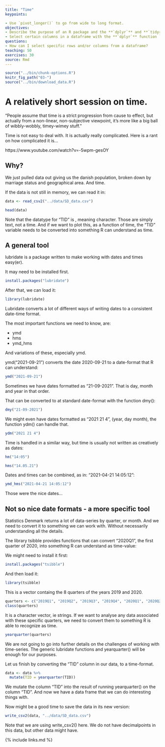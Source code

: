 ```yaml
---
title: "Time"
keypoints:

- Use `pivot_longer()` to go from wide to long format.
objectives:
- Describe the purpose of an R package and the **`dplyr`** and **`tidyr`** packages.
- Select certain columns in a dataframe with the **`dplyr`** function `select`.
questions:
- How can I select specific rows and/or columns from a dataframe?
teaching: 50
exercises: 30
source: Rmd
---
```



```r
source("../bin/chunk-options.R")
knitr_fig_path("03-")
source("../bin/download_data.R")
```


# A relatively short session on time.


“People assume that time is a strict progression from cause to effect, but actually from a non-linear, non-subjective viewpoint, it's more like a big ball of wibbly-wobbly, timey-wimey stuff.”

Time is not easy to deal with. It is actually really complicated. Here is a rant 
on how complicated it is...

https://www.youtube.com/watch?v=-5wpm-gesOY


## Why?

We just pulled data out giving us the danish population, broken down by
marriage status and geographical area. And time.

If the data is not still in memory, we can read it in:

```r
data <- read_csv2("../data/SD_data.csv")
```


```r
head(data)
```

Note that the datatype for "TID" is <chr>, meaning character. Those are 
simply text, not a time. And if we want to plot this, as a function of time,
the "TID" variable needs to be converted into something R can understand as time.

## A general tool
lubridate is a package written to make working with dates and times easy(er).

It may need to be installed first.

```r
install.packages("lubridate")
```


After that, we can load it:
```r
library(lubridate)
```

Lubridate converts a lot of different ways of writing dates to a consistent 
date-time format.

The most important functions we need to know, are:

* ymd
* hms
* ymd_hms

And variations of these, especially ymd.

ymd("2021-09-21") converts the date 2020-09-21 to a date-format that R can 
understand:

```r
ymd("2021-09-21")
```


Sometimes we have dates formatted as "21-09-2021". That is day, month and year
in that order.

That can be converted to at standard date-format with the function dmy():
```r
dmy("21-09-2021")
```
We might even have dates formatted as "2021 21 4", (year, day month), the
function ydm() can handle that.
```r
ydm("2021 21 4")
```

Time is handled in a similar way, but time is usually not written as creatively
as dates:


```r
hm("14:05")
```
```r
hms("14.05.21")
```

Dates and times can be combined, as in: "2021-04-21 14:05:12":
```r
ymd_hms("2021-04-21 14:05:12")
```
Those were the nice dates...

## Not so nice date formats - a more specific tool

Statistics Denmark returns a lot of data-series by quarter, or month. 
And we need to convert it to something 
we can work with. Without necessarily understanding all the details.

The library tsibble provides functions that can convert "2020Q1", the first 
quarter of 2020, into something R can understand as time-value:

We might need to install it first:
```r
install.packages("tsibble")
```

And then load it:
```r
library(tsibble)
```

This is a vector containg the 8 quarters of the years 2019 and 2020.

```r
quarters <- c("2019Q1", "2019Q2", "2019Q3", "2019Q4", "2020Q1", "2020Q2", "2020Q3", "2020Q4")
class(quarters)
```
It is a character vector, ie strings. If we want to analyse any data 
associated with these specific quarters, we need to convert them to something 
R is able to recognize as time.

```r
yearquarter(quarters)
```
We are not going to go into further details on the challenges of working with
time-series. The generic lubridate functions and yearquarter() will be enough for
our purposes.

Let us finish by converting the "TID" column in our data, to a time-format.
```r
data <- data %>% 
  mutate(TID = yearquarter(TID))
```

We mutate the column "TID" into the result of running yearquarter() on the
column "TID". And now we have a data frame that we can do interesting things 
with.

Now might be a good time to save the data in its new version:
```r
write_csv2(data, "../data/SD_data.csv")
```

Note that we are using write_csv2() here. We do not have decimalpoints in this
data, but other data might have.

{% include links.md %}
